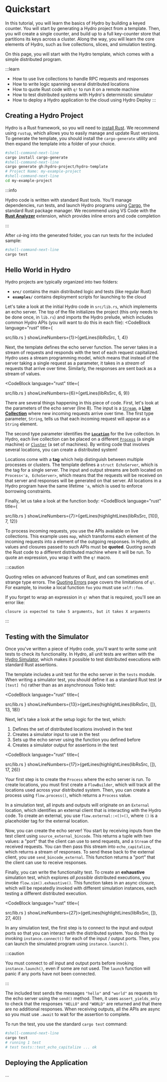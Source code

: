 
# Quickstart
In this tutorial, you will learn the basics of Hydro by building a keyed counter. You will start by generating a Hydro project from a template. Then, you will create a single counter, and build up to a full key-counter store that partitions its keys across a cluster. Along the way, you will learn the core elements of Hydro, such as live collections, slices, and simulation testing.

On this page, you will start with the Hydro template, which comes with a simple distributed program.

:::learn
- How to use live collections to handle RPC requests and responses
- How to write logic spanning several distributed locations
- How to quote Rust code with `q!` to run it on a remote machine
- How to test distributed systems with Hydro's deterministic simulator
- How to deploy a Hydro application to the cloud using Hydro Deploy
:::

## Creating a Hydro Project
Hydro is a Rust framework, so you will need to [install Rust](https://www.rust-lang.org/tools/install). We recommend using `rustup`, which allows you to easily manage and update Rust versions. To generate the template, you should install the `cargo-generate` utility and then expand the template into a folder of your choice.

```bash
#shell-command-next-line
cargo install cargo-generate
#shell-command-next-line
cargo generate gh:hydro-project/hydro-template
# Project Name: my-example-project
#shell-command-next-line
cd my-example-project
```

:::info

Hydro code is written with standard Rust tools. You'll manage dependencies, run tests, and launch Hydro programs using [Cargo](https://doc.rust-lang.org/cargo/), the standard Rust package manager.
We recommend using VS Code with the [**Rust Analyzer**](https://marketplace.visualstudio.com/items?itemName=rust-lang.rust-analyzer) extension, which provides inline errors and code completion

:::

After `cd`-ing into the generated folder, you can run tests for the included sample:
```bash
#shell-command-next-line
cargo test
```

## Hello World in Hydro
Hydro projects are typically organized into two folders:
- **`src/`** contains the main distributed logic and tests (like regular Rust)
- **`examples/`** contains deployment scripts for launching to the cloud

Let's take a look at the initial Hydro code in `src/lib.rs`, which implements an echo server. The top of the file initializes the project (this only needs to be done once, in `lib.rs`) and imports the Hydro prelude, which includes common Hydro APIs (you will want to do this in each file):
<CodeBlock language="rust" title={
  <Link href="https://github.com/hydro-project/hydro/tree/main/template/hydro/src/lib.rs">src/lib.rs</Link>
} showLineNumbers={1}>{getLines(libRsSrc, 1, 4)}</CodeBlock>

Next, the template defines the echo server function. The server takes in a stream of requests and responds with the text of each request capitalized. Hydro uses a stream programming model, which means that instead of the server taking a single request as a parameter, it takes in a _stream_ of requests that arrive over time. Similarly, the responses are sent back as a stream of values.

<CodeBlock language="rust" title={
  <Link href="https://github.com/hydro-project/hydro/tree/main/template/hydro/src/lib.rs">src/lib.rs</Link>
} showLineNumbers={6}>{getLines(libRsSrc, 6, 9)}</CodeBlock>

There are several things happening in this piece of code. First, let's look at the parameters of the echo server (line 8). The input is a [`Stream`](../../reference/live-collections/streams.md), a [**Live Collection**](../../reference/live-collections/index.md) where new incoming requests arrive over time. The first type parameter, `String`, tells us that each incoming request will appear as a `String` element.

The second type parameter identifies the [**`Location`**](../../reference/locations/index.md) for the live collection. In Hydro, each live collection can be placed on a different [`Process`](../../reference/locations/processes.md) (a single machine) or [`Cluster`](../../reference/locations/clusters.md) (a set of machines). By writing code that involves several locations, you can create a distributed system!

Locations come with a **tag** which help distinguish between multiple processes or clusters. The template defines a `struct EchoServer`, which is the tag for a single server. The input and output streams are both located on `Process<'a, EchoServer>`, which means that the requests will be received on that server and responses will be generated on that server. All locations in a Hydro program have the same lifetime `'a`, which is used to enforce borrowing constraints.

Finally, let us take a look at the function body:
<CodeBlock language="rust" title={
  <Link href="https://github.com/hydro-project/hydro/tree/main/template/hydro/src/lib.rs">src/lib.rs</Link>
} showLineNumbers={7}>{getLines(highlightLines(libRsSrc, [10]), 7, 12)}</CodeBlock>

To process incoming requests, you use the APIs available on live collections. This example uses `map`, which transforms each element of the incoming requests into a element of the outgoing responses. In Hydro, all values and closures passed to such APIs must be **quoted**. Quoting _sends_ the Rust code to a different distributed machine where it will be run. To quote an expression, you wrap it with the `q!` macro.

:::caution

Quoting relies on advanced features of Rust, and can sometimes emit strange type errors. The [Quoting Errors](../../reference/stageleft/errors.mdx) page covers the limitations of `q!`. For example, to invoke a local function `foo` you must use `self::foo`.

If you forget to wrap an expression in `q!` when that is required, you'll see an error like:
```text
closure is expected to take 5 arguments, but it takes X arguments
```

:::

## Testing with the Simulator
Once you've written a piece of Hydro code, you'll want to write some unit tests to check its functionality. In Hydro, all unit tests are written with the [Hydro Simulator](../../reference/simulation/index.mdx), which makes it possible to test distributed executions with standard Rust assertions.

The template includes a unit test for the echo server in the `tests` module. When writing a simulator test, you should define it as a standard Rust test (`#[test] fn`) rather than as an asynchronous Tokio test:

<CodeBlock language="rust" title={
  <Link href="https://github.com/hydro-project/hydro/tree/main/template/hydro/src/lib.rs">src/lib.rs</Link>
} showLineNumbers={13}>{getLines(highlightLines(libRsSrc, []), 13, 18)}</CodeBlock>

Next, let's take a look at the setup logic for the test, which:
1. Defines the set of distributed locations involved in the test
2. Creates a simulator input to use in the test
3. Sets up the echo server using the function you defined before
4. Creates a simulator output for assertions in the test

<CodeBlock language="rust" title={
  <Link href="https://github.com/hydro-project/hydro/tree/main/template/hydro/src/lib.rs">src/lib.rs</Link>
} showLineNumbers={17}>{getLines(highlightLines(libRsSrc, []), 17, 26)}</CodeBlock>

Your first step is to create the `Process` where the echo server is run. To create locations, you must first create a `FlowBuilder`, which will track all the locations used across your distributed system. Then, you can create a process using `flow.process()`, which returns a `Process` value.

In a simulation test, all inputs and outputs will originate on an `External` location, which identifies an external client that is interacting with the Hydro code. To create an external, you use `flow.external::<()>()`, where `()` is a placeholder tag for the external location.

Now, you can create the echo server! You start by receiving inputs from the test client using `source_external_bincode`. This returns a tuple with two values: a "port" that the client can use to send requests, and a `Stream` of the received requests. You can then pass this stream into `echo_capitalize`, which returns a stream of responses. To send these back to the external client, you use `send_bincode_external`. This function returns a "port" that the client can use to receive responses.

Finally, you can write the functionality test. To create an **exhaustive** simulation test, which explores _all possible_ distributed executions, you invoke `flow.sim().exhaustive()`. This function takes in an async closure, which will be repeatedly invoked with different simulation instances, each testing a different distributed execution.

<CodeBlock language="rust" title={
  <Link href="https://github.com/hydro-project/hydro/tree/main/template/hydro/src/lib.rs">src/lib.rs</Link>
} showLineNumbers={27}>{getLines(highlightLines(libRsSrc, []), 27, 40)}</CodeBlock>

In any simulation test, the first step is to connect to the input and output ports so that you can interact with the distributed system. You do this by invoking `instance.connect()` for each of the input / output ports. Then, you can launch the simulated program using `instance.launch()`.

:::caution

You must connect to _all_ input and output ports before invoking `instance.launch()`, even if some are not used. The `launch` function will panic if any ports have not been connected.

:::

The included test sends the messages `"hello"` and `"world"` as requests to the echo server using the `send()` method. Then, it uses `assert_yields_only` to check that the responses `"HELLO"` and `"WORLD"` are returned and that there are no additional responses. When receiving outputs, all the APIs are async so you must use `.await` to wait for the assertion to complete.

To run the test, you use the standard `cargo test` command:
```bash
#shell-command-next-line
cargo test
# running 1 test
# test tests::test_echo_capitalize ... ok
```

## Deploying the Application
...
